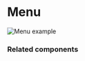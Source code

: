 # Menu

![Menu example](public/assets/overview-menu.webp)

### Related components
<RelatedComponentList>
  <RelatedComponent
    title="Tab"
    description="Use for navigation triggers that alternate between related views within the same container."
    href="/components/tab"
  />
  <RelatedComponent
    title="Button"
    description="Use when there is only one action trigger."
    href="/components/button"
  />
  <RelatedComponent
    title="Group of Buttons (future)"
    description="Use when the group will not be repeated in a list and all its actions are frequently used."
    href="/"
  />
</RelatedComponentList>